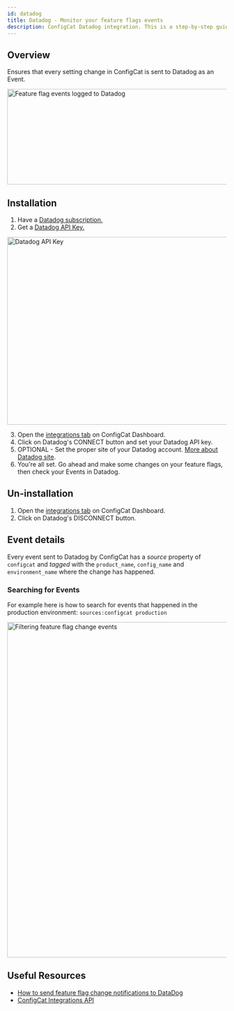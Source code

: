 ```yaml
---
id: datadog
title: Datadog - Monitor your feature flags events
description: ConfigCat Datadog integration. This is a step-by-step guide on how to connect the ConfigCat feature flag service events to Datadog.
---
```


## Overview

Ensures that every setting change in ConfigCat is sent to Datadog as an Event.

<img src="/docs/assets/datadog-event_192dpi.png" alt="Feature flag events logged to Datadog" width="1366" height="219" decoding="async" loading="lazy" />

## Installation

1. Have a <a href="https://www.datadoghq.com/" target="_blank">Datadog subscription.</a>
2. Get a <a href="https://docs.datadoghq.com/account_management/api-app-keys/#api-keys" target="_blank">Datadog API Key.</a>

<img src="/docs/assets/datadog-apikey_192dpi.png" alt="Datadog API Key" width="1366" height="430" decoding="async" loading="lazy" />

3. Open the <a href="https://app.configcat.com/product/integrations" target="_blank">integrations tab</a> on ConfigCat Dashboard.
4. Click on Datadog's CONNECT button and set your Datadog API key.
5. OPTIONAL - Set the proper site of your Datadog account. [More about Datadog site](https://docs.datadoghq.com/getting_started/site/).
6. You're all set. Go ahead and make some changes on your feature flags, then check your Events in Datadog.

## Un-installation

1. Open the <a href="https://app.configcat.com/product/integrations" target="_blank">integrations tab</a> on ConfigCat Dashboard.
2. Click on Datadog's DISCONNECT button.

## Event details

Every event sent to Datadog by ConfigCat has a _source_ property of `configcat` and _tagged_ with the `product_name`, `config_name` and
`environment_name` where the change has happened.

### Searching for Events

For example here is how to search for events that happened in the production environment: `sources:configcat production`

<img src="/docs/assets/datadog-filtering_192dpi.png" alt="Filtering feature flag change events" width="1366" height="768" decoding="async" loading="lazy" />

## Useful Resources

- [How to send feature flag change notifications to DataDog](https://configcat.com/blog/2021/03/17/connect-configcat-and-datadog/)
- [ConfigCat Integrations API](https://configcat.com/docs/api/reference/integrations/)
